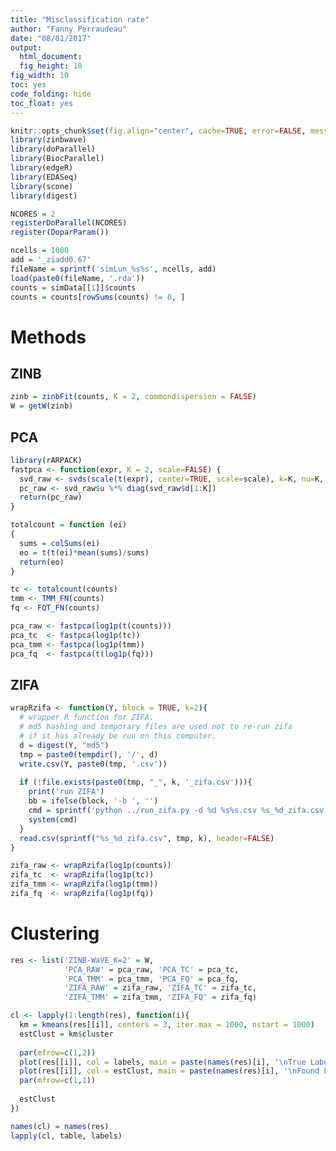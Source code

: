 ```yaml
---
title: "Misclassification rate"
author: "Fanny Perraudeau"
date: "08/01/2017"
output: 
  html_document: 
  fig_height: 10
fig_width: 10
toc: yes
code_folding: hide
toc_float: yes
---
```

```r
knitr::opts_chunk$set(fig.align="center", cache=TRUE, error=FALSE, message=FALSE, warning=TRUE, fig.width=6, fig.height=6)
library(zinbwave)
library(doParallel)
library(BiocParallel)
library(edgeR)
library(EDASeq)
library(scone)
library(digest)
```

```r
NCORES = 2
registerDoParallel(NCORES)
register(DoparParam())
```

```r
ncells = 1000
add = '_ziadd0.67'
fileName = sprintf('simLun_%s%s', ncells, add)
load(paste0(fileName, '.rda'))
counts = simData[[1]]$counts
counts = counts[rowSums(counts) != 0, ]
```

# Methods

## ZINB
```r
zinb = zinbFit(counts, K = 2, commondispersion = FALSE)
W = getW(zinb)
```

## PCA
```r
library(rARPACK)
fastpca <- function(expr, K = 2, scale=FALSE) {
  svd_raw <- svds(scale(t(expr), center=TRUE, scale=scale), k=K, nu=K, nv=0)
  pc_raw <- svd_raw$u %*% diag(svd_raw$d[1:K])
  return(pc_raw)
}

totalcount = function (ei)
{
  sums = colSums(ei)
  eo = t(t(ei)*mean(sums)/sums)
  return(eo)
}

tc <- totalcount(counts)
tmm <- TMM_FN(counts)
fq <- FQT_FN(counts)

pca_raw <- fastpca(log1p(t(counts)))
pca_tc  <- fastpca(log1p(tc))
pca_tmm <- fastpca(log1p(tmm))
pca_fq  <- fastpca(t(log1p(fq)))
```

## ZIFA
```r
wrapRzifa <- function(Y, block = TRUE, k=2){
  # wrapper R function for ZIFA.
  # md5 hashing and temporary files are used not to re-run zifa 
  # if it has already be run on this computer.
  d = digest(Y, "md5")
  tmp = paste0(tempdir(), '/', d)
  write.csv(Y, paste0(tmp, '.csv'))
  
  if (!file.exists(paste0(tmp, "_", k, '_zifa.csv'))){
    print('run ZIFA')
    bb = ifelse(block, '-b ', '')
    cmd = sprintf('python ../run_zifa.py -d %d %s%s.csv %s_%d_zifa.csv', k, bb, tmp, tmp, k)
    system(cmd)
  }
  read.csv(sprintf("%s_%d_zifa.csv", tmp, k), header=FALSE)
}

zifa_raw <- wrapRzifa(log1p(counts))
zifa_tc  <- wrapRzifa(log1p(tc))
zifa_tmm <- wrapRzifa(log1p(tmm))
zifa_fq  <- wrapRzifa(log1p(fq))
```

# Clustering
```r
res <- list('ZINB-WaVE_K=2' = W,
            'PCA_RAW' = pca_raw, 'PCA_TC' = pca_tc,
            'PCA_TMM' = pca_tmm, 'PCA_FQ' = pca_fq,
            'ZIFA_RAW' = zifa_raw, 'ZIFA_TC' = zifa_tc,
            'ZIFA_TMM' = zifa_tmm, 'ZIFA_FQ' = zifa_fq)

cl <- lapply(1:length(res), function(i){
  km = kmeans(res[[i]], centers = 3, iter.max = 1000, nstart = 1000)
  estClust = km$cluster
  
  par(mfrow=c(1,2))
  plot(res[[i]], col = labels, main = paste(names(res)[i], '\nTrue Labels'))
  plot(res[[i]], col = estClust, main = paste(names(res)[i], '\nFound Labels'))
  par(mfrow=c(1,1))
  
  estClust
})
```

```r
names(cl) = names(res)
lapply(cl, table, labels)
```